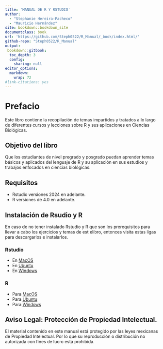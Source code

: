 ---
title: 'MANUAL DE R Y RSTUDIO'
author:
  - "Stephanie Hereira-Pacheco"
  - "Mauricio Hernández"
site: bookdown::bookdown_site
documentclass: book
url: 'https://github.com/Steph0522/R_Manual/_book/index.html/'
github-repo: "Steph0522/R_Manual"
output:
 bookdown::gitbook:
  toc_depth: 3 
  config:
    sharing: null
editor_options: 
  markdown: 
    wrap: 72
#link-citations: yes
---



#  Prefacio {-}

Este libro contiene la recopilación de temas impartidos y tratados a lo largo de diferentes cursos y lecciones sobre R y sus aplicaciones en Ciencias Biológicas. 


## Objetivo del libro

Que los estudiantes de nivel pregrado y posgrado puedan aprender temas básicos y aplicados del lenguaje de R y su aplicación en sus estudios y trabajos enfocados en ciencias biológicas.


## **Requisitos**

- Rstudio versiones 2024 en adelante.
- R versiones de 4.0 en adelante.

## Instalación de Rsudio y R

En caso de no tener instalado Rstudio y R que son los prerequisitos para llevar a cabo los ejercicios y temas de est elibro, entonces visita estas ligas para descargarlos e instalarlos.


### Rstudio

- En [MacOS](https://download1.rstudio.org/electron/macos/RStudio-2024.12.1-563.dmg)
- En [Ubuntu](https://download1.rstudio.org/electron/jammy/amd64/rstudio-2024.12.1-563-amd64.deb)
- En [Windows](https://download1.rstudio.org/electron/windows/RStudio-2024.12.1-563.exe)

### R

- Para [MacOS](https://cran.r-project.org/bin/macosx/)
- Para [Ubuntu](https://cran.r-project.org/bin/linux/ubuntu/)
- Para [Windows](https://cran.r-project.org/bin/windows/base/)


## Aviso Legal: Protección de Propiedad Intelectual.

El material contenido en este manual está protegido por las leyes mexicanas de Propiedad Intelectual. Por lo que su reproducción o distribución no autorizada con fines de lucro está prohibida.